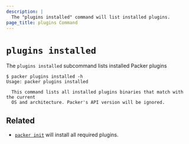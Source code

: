 ```yaml
---
description: |
  The "plugins installed" command will list installed plugins.
page_title: plugins Command
---
```


# `plugins installed`

The `plugins installed` subcommand lists installed Packer plugins

```shell-session
$ packer plugins installed -h
Usage: packer plugins installed

  This command lists all installed plugins binaries that match with the current
  OS and architecture. Packer's API version will be ignored.
```

## Related

- [`packer init`](/docs/commands/init) will install all required plugins.
